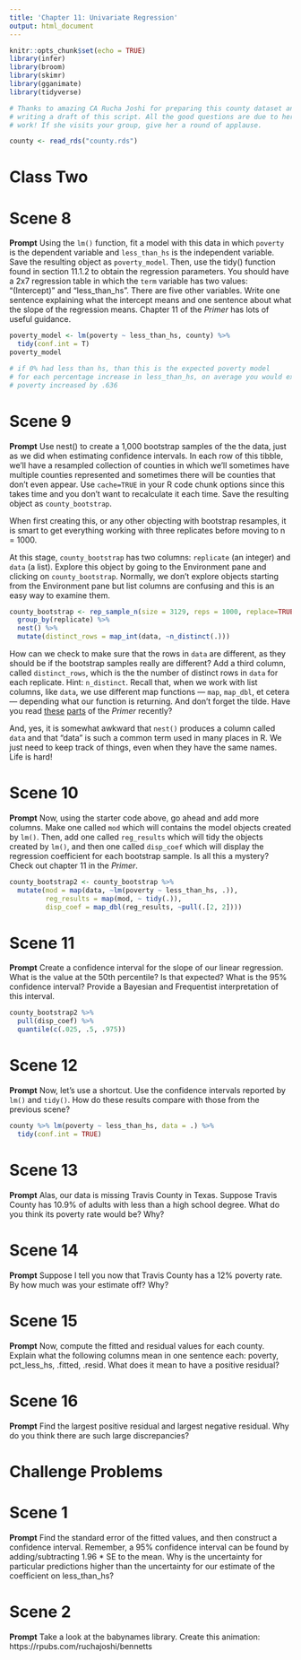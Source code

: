 ```yaml
---
title: 'Chapter 11: Univariate Regression'
output: html_document
---
```


```r
knitr::opts_chunk$set(echo = TRUE)
library(infer)
library(broom)
library(skimr)
library(gganimate)
library(tidyverse)

# Thanks to amazing CA Rucha Joshi for preparing this county dataset and for
# writing a draft of this script. All the good questions are due to her hard
# work! If she visits your group, give her a round of applause.

county <- read_rds("county.rds")
```

# Class Two

# Scene 8

**Prompt** Using the `lm()` function, fit a model with this data in which `poverty` is the dependent variable and `less_than_hs` is the independent variable. Save the resulting object as `poverty_model`. Then, use the tidy() function found in section 11.1.2 to obtain the regression parameters. You should have a 2x7 regression table in which the `term` variable has two values: "(Intercept)" and "less_than_hs". There are five other variables. Write one sentence explaining what the intercept means and one sentence about what the slope of the regression means. Chapter 11 of the *Primer* has lots of useful guidance.

```r
poverty_model <- lm(poverty ~ less_than_hs, county) %>%
  tidy(conf.int = T)
poverty_model

# if 0% had less than hs, than this is the expected poverty model
# for each percentage increase in less_than_hs, on average you would expect that
# poverty increased by .636
```


# Scene 9

**Prompt** Use nest() to create a 1,000 bootstrap samples of the the data, just as we did when estimating confidence intervals. In each row of this tibble, we'll have a resampled collection of counties in which we’ll sometimes have multiple counties represented and sometimes there will be counties that don't even appear. Use `cache=TRUE` in your R code chunk options since this takes time and you don't want to recalculate it each time. Save the resulting object as `county_bootstrap`.

When first creating this, or any other objecting with bootstrap resamples, it is smart to get everything working with three replicates before moving to n = 1000.

At this stage, `county_bootstrap` has two columns: `replicate` (an integer) and `data` (a list). Explore this object by going to the Environment pane and clicking on `county_bootstrap`. Normally, we don't explore objects starting from the Environment pane but list columns are confusing and this is an easy way to examine them. 

```r
county_bootstrap <- rep_sample_n(size = 3129, reps = 1000, replace=TRUE, tbl = county) %>%
  group_by(replicate) %>%
  nest() %>%
  mutate(distinct_rows = map_int(data, ~n_distinct(.)))

```


How can we check to make sure that the rows in `data` are different, as they should be if the bootstrap samples really are different? Add a third column, called `distinct_rows`, which is the the number of distinct rows  in `data` for each replicate. Hint: `n_distinct`. Recall that, when we work with list columns, like `data`, we use different map functions --- `map`, `map_dbl`, et cetera --- depending what our function is returning. And don't forget the tilde. Have you read [these](https://davidkane9.github.io/PPBDS/6-functions.html#using-map_-functions-to-create-list-columns) [parts](https://davidkane9.github.io/PPBDS/11-regression.html#uncertainty-in-simple-linear-regressions) of the *Primer* recently?

And, yes, it is somewhat awkward that `nest()` produces a column called `data` and that "data" is such a common term used in many places in R. We just need to keep track of things, even when they have the same names. Life is hard!



# Scene 10 

**Prompt**  Now, using the starter code above, go ahead and add more columns. Make one called `mod` which will contains the model objects created by `lm()`. Then, add one called `reg_results` which will tidy the objects created by `lm()`, and then one called `disp_coef` which will display the regression coefficient for each bootstrap sample. Is all this a mystery? Check out chapter 11 in the *Primer*. 

```r
county_bootstrap2 <- county_bootstrap %>%
  mutate(mod = map(data, ~lm(poverty ~ less_than_hs, .)),
         reg_results = map(mod, ~ tidy(.)),
         disp_coef = map_dbl(reg_results, ~pull(.[2, 2])))

```


# Scene 11 

**Prompt** Create a confidence interval for the slope of our linear regression. What is the value at the 50th percentile? Is that expected? What is the 95% confidence interval? Provide a Bayesian and Frequentist interpretation of this interval.

```r

county_bootstrap2 %>%
  pull(disp_coef) %>%
  quantile(c(.025, .5, .975))

```


# Scene 12 

**Prompt** Now, let's use a shortcut. Use the confidence intervals reported by `lm()` and `tidy()`. How do these results compare with those from the previous scene? 

```r

county %>% lm(poverty ~ less_than_hs, data = .) %>%
  tidy(conf.int = TRUE)

```


# Scene 13

**Prompt** Alas, our data is missing Travis County in Texas. Suppose Travis County has 10.9% of adults with less than a high school degree. What do you think its poverty rate would be? Why? 

# Scene 14

**Prompt** Suppose I tell you now that Travis County has a 12% poverty rate. By how much was your estimate off? Why?


# Scene 15

**Prompt** Now, compute the fitted and residual values for each county. Explain what the following columns mean in one sentence each: poverty, pct_less_hs, .fitted, .resid. What does it mean to have a positive residual?
 

# Scene 16

**Prompt** Find the largest positive residual and largest negative residual. Why do you think there are such large discrepancies?


# Challenge Problems

# Scene 1

**Prompt** Find the standard error of the fitted values, and then construct a confidence interval. Remember, a 95% confidence interval can be found by adding/subtracting 1.96 * SE to the mean. Why is the uncertainty for particular predictions higher than the uncertainty for our estimate of the coefficient on less_than_hs?


# Scene 2

**Prompt** Take a look at the babynames library. Create this animation: https://rpubs.com/ruchajoshi/bennetts

